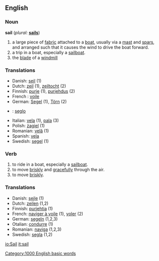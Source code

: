 ==English==

===Noun===
'''sail'''  (''plural:'' '''[[sails]]''')
# a large piece of [[fabric]] attached to a [[boat]], usually via a [[mast]] and [[spar]]s, and arranged such that it causes the wind to drive the boat forward.
# a trip in a boat, especially a [[sailboat]].
# the [[blade]] of a [[windmill]]

===Translations===
*Danish: [[sejl]] {{n}} (1)
*Dutch: [[zeil]] {{n}} (1), [[zeiltocht]] {{f}} (2)
*Finnish: [[purje]] (1), [[purjehdus]] (2)
* French : [[voile]]
*German: [[Segel]] {{n}} (1), [[Törn]] {{m}} (2)
* {{io}} : [[seglo]]
*Italian: [[vela]] {{f}} (1), [[pala]] (3)
*Polish: [[żagiel]] {{m}} (1)
*Romanian: [[velă]] {{f}} (1)
*Spanish: [[vela]] {{f}}
*Swedish: [[segel]] {{n}} (1)

===Verb===
{{en-infl-reg-consonant|sail||}}
# to ride in a boat, especially a [[sailboat]].
# to move [[briskly]] and [[gracefully]] through the air.
# to move [[briskly]].

===Translations===
*Danish: [[sejle]] (1)
*Dutch: [[zeilen]] (1,2)
*Finnish: [[purjehtia]] (1)
*French: [[naviger à voile]] (1), [[voler]] (2)
*German: [[segeln]] (1,2,3)
*Otalian: [[condurre]] (1)
*Romanian: [[naviga]] (1,2,3)
*Swedish: [[segla]] (1,2)

[[Category:1000 English basic words]]

[[io:Sail]]
[[it:sail]]